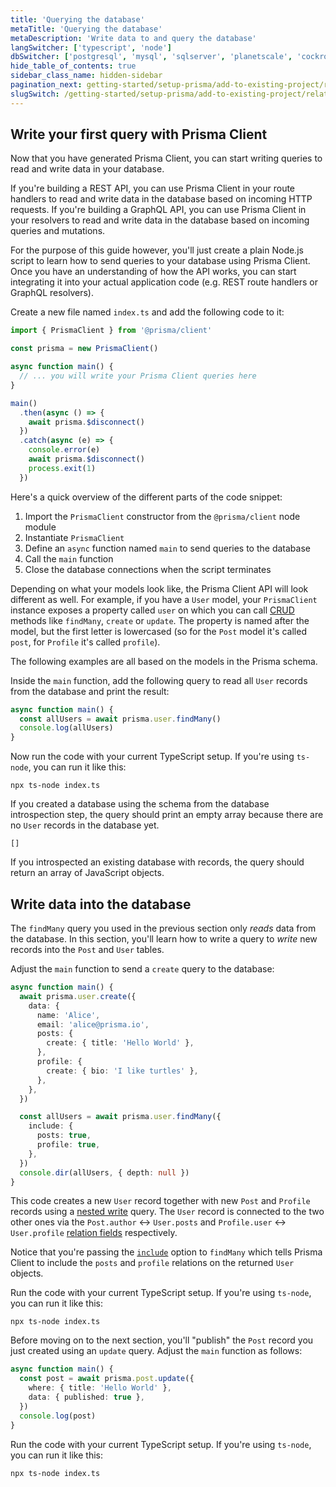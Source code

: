 ```yaml
---
title: 'Querying the database'
metaTitle: 'Querying the database'
metaDescription: 'Write data to and query the database'
langSwitcher: ['typescript', 'node']
dbSwitcher: ['postgresql', 'mysql', 'sqlserver', 'planetscale', 'cockroachdb']
hide_table_of_contents: true
sidebar_class_name: hidden-sidebar
pagination_next: getting-started/setup-prisma/add-to-existing-project/relational-databases/evolve-your-schema-typescript-cockroachdb
slugSwitch: /getting-started/setup-prisma/add-to-existing-project/relational-databases/querying-the-database-
---
```

 

## Write your first query with Prisma Client

Now that you have generated Prisma Client, you can start writing queries to read and write data in your database.

If you're building a REST API, you can use Prisma Client in your route handlers to read and write data in the database based on incoming HTTP requests. If you're building a GraphQL API, you can use Prisma Client in your resolvers to read and write data in the database based on incoming queries and mutations.

For the purpose of this guide however, you'll just create a plain Node.js script to learn how to send queries to your database using Prisma Client. Once you have an understanding of how the API works, you can start integrating it into your actual application code (e.g. REST route handlers or GraphQL resolvers).

Create a new file named `index.ts` and add the following code to it:

```ts file=index.ts showLineNumbers
import { PrismaClient } from '@prisma/client'

const prisma = new PrismaClient()

async function main() {
  // ... you will write your Prisma Client queries here
}

main()
  .then(async () => {
    await prisma.$disconnect()
  })
  .catch(async (e) => {
    console.error(e)
    await prisma.$disconnect()
    process.exit(1)
  })
```

Here's a quick overview of the different parts of the code snippet:

1. Import the `PrismaClient` constructor from the `@prisma/client` node module
1. Instantiate `PrismaClient`
1. Define an `async` function named `main` to send queries to the database
1. Call the `main` function
1. Close the database connections when the script terminates

Depending on what your models look like, the Prisma Client API will look different as well. For example, if you have a `User` model, your `PrismaClient` instance exposes a property called `user` on which you can call [CRUD](/orm/prisma-client/queries/crud) methods like `findMany`, `create` or `update`. The property is named after the model, but the first letter is lowercased (so for the `Post` model it's called `post`, for `Profile` it's called `profile`).

The following examples are all based on the models in the Prisma schema.

Inside the `main` function, add the following query to read all `User` records from the database and print the result:

```ts file=index.ts showLineNumbers
async function main() {
  const allUsers = await prisma.user.findMany()
  console.log(allUsers)
}
```

Now run the code with your current TypeScript setup. If you're using `ts-node`, you can run it like this:

```terminal copy
npx ts-node index.ts
```

If you created a database using the schema from the database introspection step, the query should print an empty array because there are no `User` records in the database yet.

```no-copy
[]
```

If you introspected an existing database with records, the query should return an array of JavaScript objects.

## Write data into the database

The `findMany` query you used in the previous section only _reads_ data from the database. In this section, you'll learn how to write a query to _write_ new records into the `Post` and `User` tables.

Adjust the `main` function to send a `create` query to the database:

```ts file=index.ts showLineNumbers
async function main() {
  await prisma.user.create({
    data: {
      name: 'Alice',
      email: 'alice@prisma.io',
      posts: {
        create: { title: 'Hello World' },
      },
      profile: {
        create: { bio: 'I like turtles' },
      },
    },
  })

  const allUsers = await prisma.user.findMany({
    include: {
      posts: true,
      profile: true,
    },
  })
  console.dir(allUsers, { depth: null })
}
```

This code creates a new `User` record together with new `Post` and `Profile` records using a [nested write](/orm/prisma-client/queries/relation-queries#nested-writes) query. The `User` record is connected to the two other ones via the `Post.author` ↔ `User.posts` and `Profile.user` ↔ `User.profile` [relation fields](/orm/prisma-schema/data-model/relations#relation-fields) respectively.

Notice that you're passing the [`include`](/orm/prisma-client/queries/select-fields#include-relations-and-select-relation-fields) option to `findMany` which tells Prisma Client to include the `posts` and `profile` relations on the returned `User` objects.

Run the code with your current TypeScript setup. If you're using `ts-node`, you can run it like this:

```terminal copy
npx ts-node index.ts
```

Before moving on to the next section, you'll "publish" the `Post` record you just created using an `update` query. Adjust the `main` function as follows:

```ts file=index.ts showLineNumbers
async function main() {
  const post = await prisma.post.update({
    where: { title: 'Hello World' },
    data: { published: true },
  })
  console.log(post)
}
```

Run the code with your current TypeScript setup. If you're using `ts-node`, you can run it like this:

```terminal copy
npx ts-node index.ts
```

